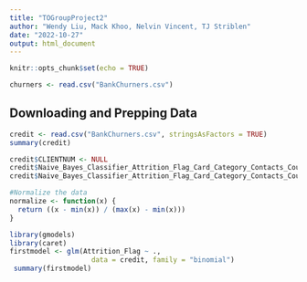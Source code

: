 ---
title: "TOGroupProject2"
author: "Wendy Liu, Mack Khoo, Nelvin Vincent, TJ Striblen"
date: "2022-10-27"
output: html_document
---

```{r setup, include=FALSE}
knitr::opts_chunk$set(echo = TRUE)
```
```{r}
churners <- read.csv("BankChurners.csv")
```


## Downloading and Prepping Data

```{r}
credit <- read.csv("BankChurners.csv", stringsAsFactors = TRUE)
summary(credit)

credit$CLIENTNUM <- NULL
credit$Naive_Bayes_Classifier_Attrition_Flag_Card_Category_Contacts_Count_12_mon_Dependent_count_Education_Level_Months_Inactive_12_mon_1 <- NULL
credit$Naive_Bayes_Classifier_Attrition_Flag_Card_Category_Contacts_Count_12_mon_Dependent_count_Education_Level_Months_Inactive_12_mon_2 <- NULL

```

```{r}
#Normalize the data
normalize <- function(x) {
  return ((x - min(x)) / (max(x) - min(x)))
}
```



```{r}
library(gmodels)
library(caret)
firstmodel <- glm(Attrition_Flag ~ ., 
                    data = credit, family = "binomial")
 summary(firstmodel)

```


